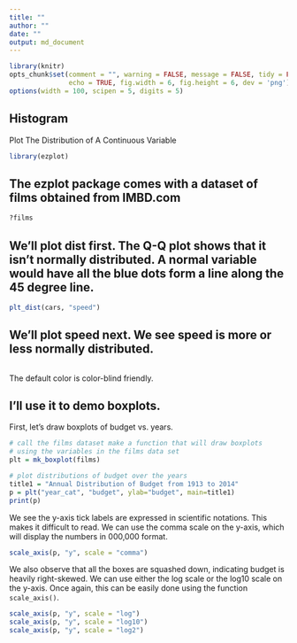 ```yaml
---
title: ""
author: ""
date: ""
output: md_document
---
```


```r
library(knitr)
opts_chunk$set(comment = "", warning = FALSE, message = FALSE, tidy = FALSE,
               echo = TRUE, fig.width = 6, fig.height = 6, dev = 'png')
options(width = 100, scipen = 5, digits = 5)
```


## Histogram
Plot The Distribution of A Continuous Variable

```r
library(ezplot)
```

## The ezplot package comes with a dataset of films obtained from IMBD.com
```r
?films
```

## We'll plot dist first. The Q-Q plot shows that it isn't normally distributed. A normal variable would have all the blue dots form a line along the 45 degree line.  
```r
plt_dist(cars, "speed")
```

## We'll plot speed next. We see speed is more or less normally distributed.
```r

```

The default color is color-blind friendly.

## I'll use it to demo boxplots. 

First, let's draw boxplots of budget vs. years. 
```r
# call the films dataset make a function that will draw boxplots 
# using the variables in the films data set
plt = mk_boxplot(films)

# plot distributions of budget over the years
title1 = "Annual Distribution of Budget from 1913 to 2014"
p = plt("year_cat", "budget", ylab="budget", main=title1)
print(p)
```

We see the y-axis tick labels are expressed in scientific notations. This makes it difficult to read. We can use the comma scale on the y-axis, which will display the numbers in 000,000 format.
```r
scale_axis(p, "y", scale = "comma")
```

We also observe that all the boxes are squashed down, indicating budget is heavily right-skewed. We can use either the log scale or the log10 scale on the y-axis. Once again, this can be easily done using the function `scale_axis()`.
```r
scale_axis(p, "y", scale = "log")
scale_axis(p, "y", scale = "log10")
scale_axis(p, "y", scale = "log2")
```
